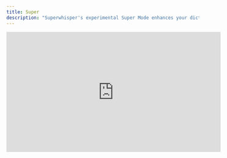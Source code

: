 ```yaml
---
title: Super
description: "Superwhisper's experimental Super Mode enhances your dictation experience with advanced context awareness"
---
```


<iframe
  width="560"
  height="315"
  src="https://youtube.com/embed/-orvzgTRKSc"
  title="YouTube video player"
  frameBorder="0"
  allow="accelerometer; autoplay; clipboard-write; encrypted-media; gyroscope; picture-in-picture"
  allowFullScreen
  style={{ width: '100%', borderRadius: '0.5rem' }}
></iframe>